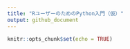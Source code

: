```yaml
---
title: "RユーザーのためのPython入門（仮）"
output: github_document
---
```


```r
knitr::opts_chunk$set(echo = TRUE)
```



